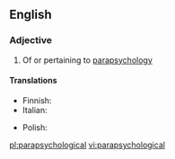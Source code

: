 ==English==

===Adjective===
{{en-adj|-}}

# Of or pertaining to [[parapsychology]]

====Translations====
{{trans-top|of or pertaining to parapsychology}}
* Finnish: {{t-|fi|parapsykologinen}}
* Italian: {{t-|it|parapsicologico|m}}
{{trans-mid}}
* Polish: {{t-|pl|parapsychologiczny|m}}
{{trans-bottom}}

[[pl:parapsychological]]
[[vi:parapsychological]]